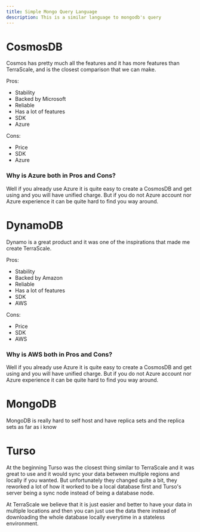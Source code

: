 ```yaml
---
title: Simple Mongo Query Language
description: This is a similar language to mongodb's query
---
```



# CosmosDB
Cosmos has pretty much all the features and it has more features than TerraScale, and is the closest comparison that 
we can make.

Pros:
- Stability
- Backed by Microsoft
- Reliable
- Has a lot of features
- SDK
- Azure

Cons:
- Price
- SDK 
- Azure

### Why is Azure both in Pros and Cons?
Well if you already use Azure it is quite easy to create a CosmosDB and get using and you will have unified charge.
But if you do not Azure account nor Azure experience it can be quite hard to find you way around.

# DynamoDB
Dynamo is a great product and it was one of the inspirations that made me create TerraScale.

Pros:
- Stability
- Backed by Amazon
- Reliable
- Has a lot of features
- SDK
- AWS

Cons:
- Price
- SDK 
- AWS

### Why is AWS both in Pros and Cons?
Well if you already use Azure it is quite easy to create a CosmosDB and get using and you will have unified charge.
But if you do not Azure account nor Azure experience it can be quite hard to find you way around.

# MongoDB
MongoDB is really hard to self host and have replica sets and the replica sets as far as i know

# Turso
At the beginning Turso was the closest thing similar to TerraScale and it was great to use and it would sync your data
between multiple regions and locally if you wanted.
But unfortunately they changed quite a bit, they reworked a lot of how it worked to be a local database first and 
Turso's server being a sync node instead of being a database node.

At TerraScale we believe that it is just easier and better to have your data in multiple locations and then you 
can just use the data there instead of downloading the whole database locally everytime in a stateless environment.
